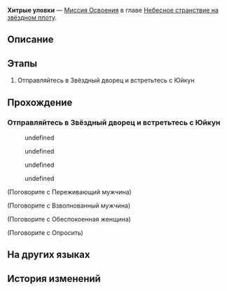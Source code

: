 {{Дополнить|Диалоги.}}
{{Миссия Инфобокс
|id              = 1020302
|Название        = 
|Изображение     = Миссия Освоения Хитрые уловки.png
|Тип             = Миссия Освоения
|События         = 
|Глава           = Небесное странствие на звёздном плоту
|Условия         = Завершена [[Миссия Освоения]] ''[[Среди поражённых Марой]]''
|Персонажи       = Вельт; Взволнованный мужчина; Любезный рыцарь; Март 7; Обеспокоенная женщина; Первопроходец; Переживающий мужчина; Серьёзный, но вежливый рыцарь; Тинъюнь
|СтартЛокация    = Центральная гавань Приюта звёздных яликов
|Мир             = Лофу Сяньчжоу
|Локации         = Центральная гавань Приюта звёздных яликов
|Предыдущая      = Среди поражённых Марой
|Следующая       = Гончая гонится за лисой
|Награды         = Опыт Освоения*800; Звёздный нефрит*80; Путеводитель путешественника*3; Очищенный эфир*3; Кредиты*30 000
}}
'''Хитрые уловки''' — [[Миссия Освоения]] в главе [[Небесное странствие на звёздном плоту]].

==Описание==
{{Описание|В Звёздном дворце подающие надежды Первопроходцы, к сожалению, получили отказ Юйкун.<br />К счастью, появляется генерал Цзин Юань из Облачных Рыцарей Лофу. Однако он поручает вам поиск не Стелларона, а местонахождения Кафки.<br />Покинув Звёздный дворец, вы немного отдохнули и решили найти Дань Хэна.}}

==Этапы==
# Отправляйтесь в Звёздный дворец и встретьтесь с Юйкун

==Прохождение==
{{Дополнить}}


===Отправляйтесь в Звёздный дворец и встретьтесь с Юйкун===
{{Описание миссии|локация=Центральная гавань Приюта звёздных яликов|Зная, что вы прибыли за Стелларонами, Тинъюнь приглашает всех на встречу в Звёздный дворец.<br />Шесть комиссий управляют Сяньчжоу. Если вы хотите свободно передвигаться по Лофу, вы должны получить одобрение главы Комиссии по полётам Юйкун, который отвечает за транспорт и дипломатию.}}
{{Диалог Начало}}
<!--Unknown TalkSentence: 102010102-->
<!--Unknown TalkSentence: 102010103-->
<!--Unknown TalkSentence: 102010104-->
<!--Unknown TalkSentence: 102010105-->
<!--Unknown TalkSentence: 102010106-->
<!--Unknown TalkSentence: 102010107-->
<!--Unknown TalkSentence: 102010108-->
:{{Диалог|Стрелка}} undefined
:{{Диалог|Стрелка}} undefined
:{{Диалог|Стрелка}} undefined
:{{Диалог|Стрелка}} undefined

;(Поговорите с Переживающий мужчина)
<!--Unknown TalkSentence: 102011227-->
<!--Unknown TalkSentence: 102011228-->

;(Поговорите с Взволнованный мужчина)
<!--Unknown TalkSentence: 102011231-->
<!--Unknown TalkSentence: 102011232-->

;(Поговорите с Обеспокоенная женщина)
<!--Unknown TalkSentence: 102011229-->
<!--Unknown TalkSentence: 102011230-->

;(Поговорите с Опросить)
<!--Unknown TalkSentence: 102011234-->
<!--Unknown TalkSentence: 102011235-->
{{Диалог Конец}}

==На других языках==
{{На других языках
|en   = Devising Stratagems
|zhs  = 紫府通谒，将军定策
|zht  = 紫府通謁，將軍定策
|ja   = 紫府へ謁見、将軍の策定
|ko   = 알현, 장군의 전략
|es   = La estratagema del general
|fr   = Mettre au point des stratagèmes
|ru   = Хитрые уловки
|th   = เผชิญหน้าผู้นำแห่งกลยุทธ์
|vi   = Diện Kiến Cõi Tiên, Tướng Quân Thiết Sách
|de   = Strategische Planung
|id   = Merancang Strategi
|pt   = Elaborando Estratagemas
}}

==История изменений==
{{История изменений|2.7}}
